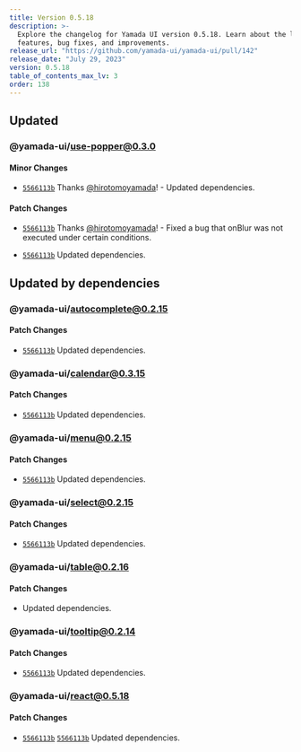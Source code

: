 ```yaml
---
title: Version 0.5.18
description: >-
  Explore the changelog for Yamada UI version 0.5.18. Learn about the latest
  features, bug fixes, and improvements.
release_url: "https://github.com/yamada-ui/yamada-ui/pull/142"
release_date: "July 29, 2023"
version: 0.5.18
table_of_contents_max_lv: 3
order: 138
---
```


## Updated

### @yamada-ui/use-popper@0.3.0

#### Minor Changes

- [`5566113b`](https://github.com/hirotomoyamada/yamada-ui/commit/5566113b8f4bc6d9a988ea8442cfbd659f263066) Thanks [@hirotomoyamada](https://github.com/hirotomoyamada)! - Updated dependencies.

#### Patch Changes

- [`5566113b`](https://github.com/hirotomoyamada/yamada-ui/commit/5566113b8f4bc6d9a988ea8442cfbd659f263066) Thanks [@hirotomoyamada](https://github.com/hirotomoyamada)! - Fixed a bug that onBlur was not executed under certain conditions.

- [`5566113b`](https://github.com/hirotomoyamada/yamada-ui/commit/5566113b8f4bc6d9a988ea8442cfbd659f263066) Updated dependencies.

## Updated by dependencies

### @yamada-ui/autocomplete@0.2.15

#### Patch Changes

- [`5566113b`](https://github.com/hirotomoyamada/yamada-ui/commit/5566113b8f4bc6d9a988ea8442cfbd659f263066) Updated dependencies.

### @yamada-ui/calendar@0.3.15

#### Patch Changes

- [`5566113b`](https://github.com/hirotomoyamada/yamada-ui/commit/5566113b8f4bc6d9a988ea8442cfbd659f263066) Updated dependencies.

### @yamada-ui/menu@0.2.15

#### Patch Changes

- [`5566113b`](https://github.com/hirotomoyamada/yamada-ui/commit/5566113b8f4bc6d9a988ea8442cfbd659f263066) Updated dependencies.

### @yamada-ui/select@0.2.15

#### Patch Changes

- [`5566113b`](https://github.com/hirotomoyamada/yamada-ui/commit/5566113b8f4bc6d9a988ea8442cfbd659f263066) Updated dependencies.

### @yamada-ui/table@0.2.16

#### Patch Changes

- Updated dependencies.

### @yamada-ui/tooltip@0.2.14

#### Patch Changes

- [`5566113b`](https://github.com/hirotomoyamada/yamada-ui/commit/5566113b8f4bc6d9a988ea8442cfbd659f263066) Updated dependencies.

### @yamada-ui/react@0.5.18

#### Patch Changes

- [`5566113b`](https://github.com/hirotomoyamada/yamada-ui/commit/5566113b8f4bc6d9a988ea8442cfbd659f263066) [`5566113b`](https://github.com/hirotomoyamada/yamada-ui/commit/5566113b8f4bc6d9a988ea8442cfbd659f263066) Updated dependencies.
